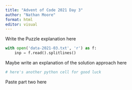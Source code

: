 ```yaml
---
title: "Advent of Code 2021 Day 3"
author: "Nathan Moore"
format: html
editor: visual
---
```


Write the Puzzle explanation here

```python

with open('data-2021-03.txt', 'r') as f:
    inp = f.read().splitlines()

```

Maybe write an explanation of the solution approach here

```python
# here's another python cell for good luck

```

Paste part two here
